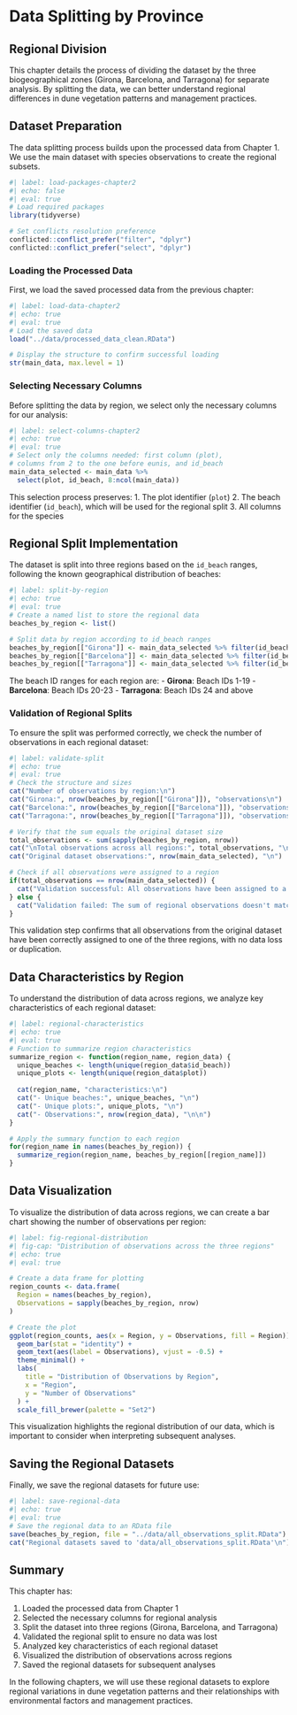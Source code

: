 # Data Splitting by Province {#sec-Chapter2}

## Regional Division 

This chapter details the process of dividing the dataset by the three biogeographical zones (Girona, Barcelona, and Tarragona) for separate analysis. By splitting the data, we can better understand regional differences in dune vegetation patterns and management practices.

## Dataset Preparation

The data splitting process builds upon the processed data from Chapter 1. We use the main dataset with species observations to create the regional subsets.

```r
#| label: load-packages-chapter2
#| echo: false
#| eval: true
# Load required packages
library(tidyverse)

# Set conflicts resolution preference
conflicted::conflict_prefer("filter", "dplyr")
conflicted::conflict_prefer("select", "dplyr")
```

### Loading the Processed Data

First, we load the saved processed data from the previous chapter:

```r
#| label: load-data-chapter2
#| echo: true
#| eval: true
# Load the saved data
load("../data/processed_data_clean.RData")

# Display the structure to confirm successful loading
str(main_data, max.level = 1)
```

### Selecting Necessary Columns

Before splitting the data by region, we select only the necessary columns for our analysis:

```r
#| label: select-columns-chapter2
#| echo: true
#| eval: true
# Select only the columns needed: first column (plot), 
# columns from 2 to the one before eunis, and id_beach
main_data_selected <- main_data %>%
  select(plot, id_beach, 8:ncol(main_data))

```

This selection process preserves:
1. The plot identifier (`plot`)
2. The beach identifier (`id_beach`), which will be used for the regional split
3. All columns for the species

## Regional Split Implementation

The dataset is split into three regions based on the `id_beach` ranges, following the known geographical distribution of beaches:

```r
#| label: split-by-region
#| echo: true
#| eval: true
# Create a named list to store the regional data
beaches_by_region <- list()

# Split data by region according to id_beach ranges
beaches_by_region[["Girona"]] <- main_data_selected %>% filter(id_beach >= 1 & id_beach <= 19)
beaches_by_region[["Barcelona"]] <- main_data_selected %>% filter(id_beach >= 20 & id_beach <= 23)
beaches_by_region[["Tarragona"]] <- main_data_selected %>% filter(id_beach >= 24)
```

The beach ID ranges for each region are:
- **Girona**: Beach IDs 1-19
- **Barcelona**: Beach IDs 20-23
- **Tarragona**: Beach IDs 24 and above

### Validation of Regional Splits

To ensure the split was performed correctly, we check the number of observations in each regional dataset:

```r
#| label: validate-split
#| echo: true
#| eval: true
# Check the structure and sizes
cat("Number of observations by region:\n")
cat("Girona:", nrow(beaches_by_region[["Girona"]]), "observations\n")
cat("Barcelona:", nrow(beaches_by_region[["Barcelona"]]), "observations\n")
cat("Tarragona:", nrow(beaches_by_region[["Tarragona"]]), "observations\n")

# Verify that the sum equals the original dataset size
total_observations <- sum(sapply(beaches_by_region, nrow))
cat("\nTotal observations across all regions:", total_observations, "\n")
cat("Original dataset observations:", nrow(main_data_selected), "\n")

# Check if all observations were assigned to a region
if(total_observations == nrow(main_data_selected)) {
  cat("Validation successful: All observations have been assigned to a region.\n")
} else {
  cat("Validation failed: The sum of regional observations doesn't match the original dataset.\n")
}
```

This validation step confirms that all observations from the original dataset have been correctly assigned to one of the three regions, with no data loss or duplication.

## Data Characteristics by Region

To understand the distribution of data across regions, we analyze key characteristics of each regional dataset:

```r
#| label: regional-characteristics
#| echo: true
#| eval: true
# Function to summarize region characteristics
summarize_region <- function(region_name, region_data) {
  unique_beaches <- length(unique(region_data$id_beach))
  unique_plots <- length(unique(region_data$plot))
  
  cat(region_name, "characteristics:\n")
  cat("- Unique beaches:", unique_beaches, "\n")
  cat("- Unique plots:", unique_plots, "\n")
  cat("- Observations:", nrow(region_data), "\n\n")
}

# Apply the summary function to each region
for(region_name in names(beaches_by_region)) {
  summarize_region(region_name, beaches_by_region[[region_name]])
}
```

## Data Visualization

To visualize the distribution of data across regions, we can create a bar chart showing the number of observations per region:

```r
#| label: fig-regional-distribution
#| fig-cap: "Distribution of observations across the three regions"
#| echo: true
#| eval: true

# Create a data frame for plotting
region_counts <- data.frame(
  Region = names(beaches_by_region),
  Observations = sapply(beaches_by_region, nrow)
)

# Create the plot
ggplot(region_counts, aes(x = Region, y = Observations, fill = Region)) +
  geom_bar(stat = "identity") +
  geom_text(aes(label = Observations), vjust = -0.5) +
  theme_minimal() +
  labs(
    title = "Distribution of Observations by Region",
    x = "Region",
    y = "Number of Observations"
  ) +
  scale_fill_brewer(palette = "Set2")
```

This visualization highlights the regional distribution of our data, which is important to consider when interpreting subsequent analyses.

## Saving the Regional Datasets

Finally, we save the regional datasets for future use:

```r
#| label: save-regional-data
#| echo: true
#| eval: true
# Save the regional data to an RData file
save(beaches_by_region, file = "../data/all_observations_split.RData")
cat("Regional datasets saved to 'data/all_observations_split.RData'\n")
```

## Summary

This chapter has:

1. Loaded the processed data from Chapter 1
2. Selected the necessary columns for regional analysis
3. Split the dataset into three regions (Girona, Barcelona, and Tarragona)
4. Validated the regional split to ensure no data was lost
5. Analyzed key characteristics of each regional dataset
6. Visualized the distribution of observations across regions
7. Saved the regional datasets for subsequent analyses

In the following chapters, we will use these regional datasets to explore regional variations in dune vegetation patterns and their relationships with environmental factors and management practices.


